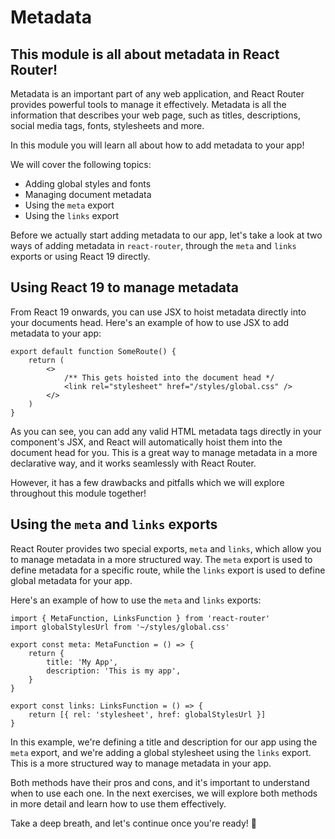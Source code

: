 # Metadata

<h2>This module is all about metadata in React Router! </h2>
Metadata is an important part of any web application, and React Router provides
powerful tools to manage it effectively. Metadata is all the information that
describes your web page, such as titles, descriptions, social media tags, fonts,
stylesheets and more.

In this module you will learn all about how to add metadata to your app!

We will cover the following topics:

- Adding global styles and fonts
- Managing document metadata
- Using the `meta` export
- Using the `links` export

Before we actually start adding metadata to our app, let's take a look at two ways of adding metadata
in `react-router`, through the `meta` and `links` exports or using React 19 directly.

## Using React 19 to manage metadata

From React 19 onwards, you can use JSX to hoist metadata directly into your documents head.
Here's an example of how to use JSX to add metadata to your app:

```tsx
export default function SomeRoute() {
	return (
		<>
			/** This gets hoisted into the document head */
			<link rel="stylesheet" href="/styles/global.css" />
		</>
	)
}
```

As you can see, you can add any valid HTML metadata tags directly in your component's JSX,
and React will automatically hoist them into the document head for you. This is a great way
to manage metadata in a more declarative way, and it works seamlessly with React Router.

However, it has a few drawbacks and pitfalls which we will explore throughout this module together!

## Using the `meta` and `links` exports

React Router provides two special exports, `meta` and `links`, which allow you to manage metadata
in a more structured way. The `meta` export is used to define metadata for a specific route, while
the `links` export is used to define global metadata for your app.

Here's an example of how to use the `meta` and `links` exports:

```tsx
import { MetaFunction, LinksFunction } from 'react-router'
import globalStylesUrl from '~/styles/global.css'

export const meta: MetaFunction = () => {
	return {
		title: 'My App',
		description: 'This is my app',
	}
}

export const links: LinksFunction = () => {
	return [{ rel: 'stylesheet', href: globalStylesUrl }]
}
```

In this example, we're defining a title and description for our app using the `meta` export,
and we're adding a global stylesheet using the `links` export. This is a more structured way
to manage metadata in your app.

Both methods have their pros and cons, and it's important to understand when to use each one.
In the next exercises, we will explore both methods in more detail and learn how to use them
effectively.

Take a deep breath, and let's continue once you're ready! 🚀
